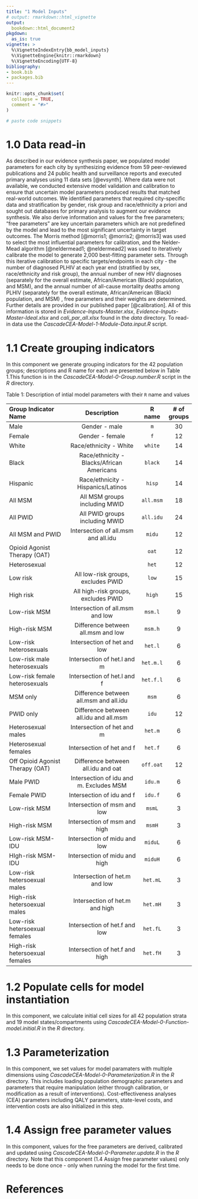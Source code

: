 ```yaml
---
title: "1 Model Inputs"
# output: rmarkdown::html_vignette
output:
  bookdown::html_document2
pkgdown:
  as_is: true
vignette: >
  %\VignetteIndexEntry{bb_model_inputs}
  %\VignetteEngine{knitr::rmarkdown}
  %\VignetteEncoding{UTF-8}
bibliography:
- book.bib
- packages.bib  
---
```


```r
knitr::opts_chunk$set(
  collapse = TRUE,
  comment = "#>"
)
```

```r
# paste code snippets
```

# 1.0 Data read-in {-}

As described in our evidence synthesis paper, we populated model parameters for each city by synthesizing evidence from 59 peer-reviewed publications and 24 public health and surveillance reports and executed primary analyses using 11 data sets [@evsynth]. Where data were not available, we conducted extensive model validation and calibration to ensure that uncertain model parameters produced results that matched real-world outcomes. We identified parameters that required city-specific data and stratification by gender, risk group and race/ethnicity a priori and sought out databases for primary analysis to augment our evidence synthesis. We also derive information and values for the free parameters; “free parameters” are key uncertain parameters which are not predefined by the model and lead to the most significant uncertainty in target outcomes. The Morris method [@morris1; @morris2; @morris3] was used to select the most influential parameters for calibration, and the Nelder-Mead algorithm [@neldermead1; @neldermead2] was used to iteratively calibrate the model to generate 2,000 best-fitting parameter sets. Through this iterative calibration to specific targets/endpoints in each city - the number of diagnosed PLHIV at each year end (stratified by sex, race/ethnicity and risk group), the annual number of new HIV diagnoses (separately for the overall estimate, African/American (Black) population, and MSM), and the annual number of all-cause mortality deaths among PLHIV (separately for the overall estimate, African/American (Black) population, and MSM) , free parameters and their weights are determined.  Further details are provided in our published paper [@calibration].  All of this information is stored in *Evidence-Inputs-Master.xlsx*, *Evidence-Inputs-Master-Ideal.xlsx* and *cali_par_all.xlsx* found in the *data* directory. To read-in data use the *CascadeCEA-Model-1-Module-Data.input.R* script.  

# 1.1 Create grouping indicators {-}

In this component we generate grouping indicators for the 42 population groups; descriptions and R name for each are presented below in Table 1.This function is in the *CascadeCEA-Model-0-Group.number.R* script in the *R* directory. 

Table 1: Description of intial model parameters with their `R` name and values

| **Group Indicator Name**         |              **Description**              | **R name**|**# of groups**|
|:---------------------------------|:-----------------------------------------:|:---------:|:-------------:|
| Male                             | Gender - male                             |` m `      | 30            |
| Female                           | Gender - female                           |` f`       | 12            |
| White                            | Race/ethnicity - White                    | `white`   | 14            |
| Black                            | Race/ethnicity - Blacks/African Americans | `black`   | 14            |
| Hispanic                         | Race/ethnicity - Hispanics/Latinos        | `hisp`    | 14            |
| All MSM                          | All MSM groups including MWID             |`all.msm`  | 18            |
| All PWID                         | All PWID groups including MWID            |`all.idu`  | 24            |
| All MSM and PWID                 | Intersection of all.msm and all.idu       | `midu`    | 12            |
| Opioid Agonist Therapy (OAT)     |                                           | `oat`     | 12            |
| Heterosexual                     |                                           | `het`     | 12            |
| Low risk                         | All low-risk groups, excludes PWID        | `low`     | 15            |
| High risk                        | All high-risk groups, excludes PWID       | `high`    | 15            |
| Low-risk MSM                     | Intersection of all.msm and low           | `msm.l`   | 9             |
| High-risk MSM                    | Difference between all.msm and low        | `msm.h`   | 9             |
| Low-risk heterosexuals           | Intersection of het and low               | `het.l`   | 6             |
| Low-risk male heterosexuals      | Intersection of het.l and m               | `het.m.l` | 6             |
| Low-risk female heterosexuals    | Intersection of het.l and f               | `het.f.l` | 6             |
| MSM only                         | Difference between all.msm and all.idu    | `msm`     | 6             |
| PWID only                        | Difference between all.idu and  all.msm   | `idu`     | 12            |
| Heterosexual males               | Intersection of het and m                 | `het.m`   | 6             |
| Heterosexual females             | Intersection of het and f                 | `het.f`   | 6             |
| Off Opioid Agonist Therapy (OAT) | Difference between all.idu and oat        | `off.oat` | 12            |
| Male PWID                        | Intersection of idu and m. Excludes MSM   | `idu.m`   | 6             |
| Female PWID                      | Intersection of idu and f                 | `idu.f`   | 6             |
| Low-risk MSM                     | Intersection of msm and low               | `msmL`    | 3             |
| High-risk MSM                    | Intersection of msm and high              | `msmH`    | 3             |
| Low-risk MSM-IDU                 | Intersection of midu and low              | `miduL`   | 6             |
| HIgh-risk MSM-IDU                | Intersection of midu and high             | `miduH`   | 6             |
| Low-risk hetersoexual males      | Intersection of het.m  and low            | `het.mL`  | 3             |
| High-risk hetersoexual males     | Intersection of het.m and  high           | `het.mH`  | 3             |
| Low-risk hetersoexual females    | Intersection of het.f and low             | `het.fL`  | 3             |
| High-risk hetersoexual females   | Intersection of het.f and high            | `het.fH`  | 3             |

# 1.2 Populate cells for model instantiation {-}

In this component, we calculate initial cell sizes for all 42 population strata and 19 model states/compartments using *CascadeCEA-Model-0-Function-model.initial.R* in the *R* directory. 

# 1.3 Parameterization {-}

In this component, we set values for model paramaters with multiple dimensions using *CascadeCEA-Model-0-Parameterization.R* in the *R* directory. This includes loading population demographic parameters and parameters that require manipulation (either through calibration, or modification as a result of interventions). Cost-effectiveness analyses (CEA) parameters including QALY parameters, state-level costs, and intervention costs are also initialized in this step. 

# 1.4 Assign free parameter values {-}

In this component, values for the free parameters are derived, calibrated and updated using *CascadeCEA-Model-0-Parameter.update.R* in the *R* directory.  Note that this component (1.4 Assign free parameter values) only needs to be done once - only when running the model for the first time. 

# References {-}
